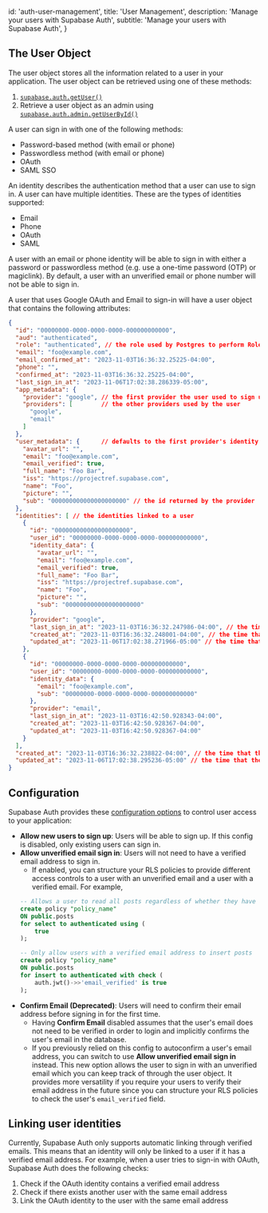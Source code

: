
  id: 'auth-user-management',
  title: 'User Management',
  description: 'Manage your users with Supabase Auth',
  subtitle: 'Manage your users with Supabase Auth',
}

## The User Object
The user object stores all the information related to a user in your application. The user object can be retrieved using one of these methods:
1. [`supabase.auth.getUser()`](/docs/reference/javascript/auth-getuser) 
2. Retrieve a user object as an admin using [`supabase.auth.admin.getUserById()`](/docs/reference/javascript/auth-admin-listusers)

A user can sign in with one of the following methods:
- Password-based method (with email or phone)
- Passwordless method (with email or phone)
- OAuth
- SAML SSO 

An identity describes the authentication method that a user can use to sign in. A user can have multiple identities. These are the types of identities supported:
- Email 
- Phone
- OAuth
- SAML 

<Admonition type="note">

A user with an email or phone identity will be able to sign in with either a password or passwordless method (e.g. use a one-time password (OTP) or magiclink). By default, a user with an unverified email or phone number will not be able to sign in. 

</Admonition>

A user that uses Google OAuth and Email to sign-in will have a user object that contains the following attributes:
```json
{
  "id": "00000000-0000-0000-0000-000000000000",
  "aud": "authenticated",
  "role": "authenticated", // the role used by Postgres to perform Role Level Security (RLS) checks 
  "email": "foo@example.com",
  "email_confirmed_at": "2023-11-03T16:36:32.25225-04:00",
  "phone": "",
  "confirmed_at": "2023-11-03T16:36:32.25225-04:00",
  "last_sign_in_at": "2023-11-06T17:02:38.286339-05:00",
  "app_metadata": {
    "provider": "google", // the first provider the user used to sign up with
    "providers": [        // the other providers used by the user
      "google",
      "email"
    ]
  },
  "user_metadata": {      // defaults to the first provider's identity data but can contain additional custom user metadata
    "avatar_url": "",
    "email": "foo@example.com",
    "email_verified": true,
    "full_name": "Foo Bar",
    "iss": "https://projectref.supabase.com",
    "name": "Foo",
    "picture": "",
    "sub": "000000000000000000000" // the id returned by the provider
  },
  "identities": [ // the identities linked to a user
    {
      "id": "000000000000000000000",
      "user_id": "00000000-0000-0000-0000-000000000000",
      "identity_data": {
        "avatar_url": "",
        "email": "foo@example.com",
        "email_verified": true,
        "full_name": "Foo Bar",
        "iss": "https://projectref.supabase.com",
        "name": "Foo",
        "picture": "",
        "sub": "000000000000000000000"
      },
      "provider": "google",
      "last_sign_in_at": "2023-11-03T16:36:32.247986-04:00", // the time that the identity was last used to sign in 
      "created_at": "2023-11-03T16:36:32.248001-04:00", // the time that the identity was created
      "updated_at": "2023-11-06T17:02:38.271966-05:00" // the time that the identity was last updated
    },
    {
      "id": "00000000-0000-0000-0000-000000000000",
      "user_id": "00000000-0000-0000-0000-000000000000",
      "identity_data": {
        "email": "foo@example.com",
        "sub": "00000000-0000-0000-0000-000000000000"
      },
      "provider": "email",
      "last_sign_in_at": "2023-11-03T16:42:50.928343-04:00",
      "created_at": "2023-11-03T16:42:50.928367-04:00", 
      "updated_at": "2023-11-03T16:42:50.928367-04:00"
    }
  ],
  "created_at": "2023-11-03T16:36:32.238822-04:00", // the time that the user signed up 
  "updated_at": "2023-11-06T17:02:38.295236-05:00" // the time that the user object was last updated
}
```

## Configuration
Supabase Auth provides these [configuration options](/dashboard/project/_/settings/auth) to control user access to your application:
- **Allow new users to sign up**: Users will be able to sign up. If this config is disabled, only existing users can sign in.
- **Allow unverified email sign in**: Users will not need to have a verified email address to sign in.
    - If enabled, you can structure your RLS policies to provide different access controls to a user with an unverified email and a user with a verified email. For example, 
    ```sql
    -- Allows a user to read all posts regardless of whether they have a verified email address
    create policy "policy_name"
    ON public.posts
    for select to authenticated using (
        true
    );

    -- Only allow users with a verified email address to insert posts
    create policy "policy_name"
    ON public.posts
    for insert to authenticated with check (
        auth.jwt()->>'email_verified' is true
    );
    ```
- **Confirm Email (Deprecated)**: Users will need to confirm their email address before signing in for the first time.
    - Having **Confirm Email** disabled assumes that the user's email does not need to be verified in order to login and implicitly confirms the user's email in the database.
    - If you previously relied on this config to autoconfirm a user's email address, you can switch to use **Allow unverified email sign in** instead. This new option allows the user to sign in with an unverified email which you can keep track of through the user object. It provides more versatility if you require your users to verify their email address in the future since you can structure your RLS policies to check the user's `email_verified` field.

## Linking user identities
Currently, Supabase Auth only supports automatic linking through verified emails. This means that an identity will only be linked to a user if it has a verified email address. For example, when a user tries to sign-in with OAuth, Supabase Auth does the following checks:
1. Check if the OAuth identity contains a verified email address
2. Check if there exists another user with the same email address 
3. Link the OAuth identity to the user with the same email address 


